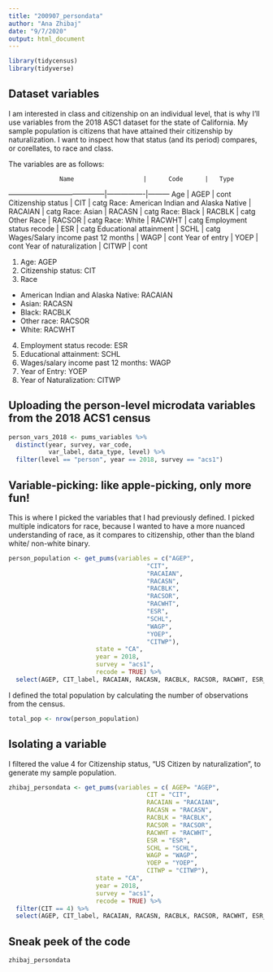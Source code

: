 ```yaml
---
title: "200907_persondata"
author: "Ana Zhibaj"
date: "9/7/2020"
output: html_document
---
```

```r
library(tidycensus)
library(tidyverse)
```

## Dataset variables
I am interested in class and citizenship on an individual level, that is why I'll use variables from the 2018 ASC1 dataset for the state of California. My sample population is citizens that have attained their citizenship by naturalization. I want to inspect how that status (and its period) compares, or corellates, to race and class. 

The variables are as follows:

                  Name                   |      Code      |   Type 
-----------------------------------------|----------------|---------
Age                                      | AGEP           |   cont
Citizenship status                       | CIT            |   catg
Race: American Indian and Alaska Native  | RACAIAN        |   catg
Race: Asian                              | RACASN         |   catg
Race: Black                              | RACBLK         |   catg
Other Race                               | RACSOR         |   catg
Race: White                              | RACWHT         |   catg
Employment status recode                 | ESR            |   catg
Educational attainment                   | SCHL           |   catg
Wages/Salary income past 12 months       | WAGP           |   cont
Year of entry                            | YOEP           |   cont
Year of naturalization                   | CITWP          |   cont

1. Age: AGEP
2. Citizenship status: CIT
3. Race
  + American Indian and Alaska Native: RACAIAN
  + Asian: RACASN
  + Black: RACBLK
  + Other race: RACSOR
  + White: RACWHT
4. Employment status recode: ESR
5. Educational attainment: SCHL
6. Wages/salary income past 12 months: WAGP
7. Year of Entry: YOEP
8. Year of Naturalization: CITWP

## Uploading the person-level microdata variables from the 2018 ACS1 census

```r
person_vars_2018 <- pums_variables %>%
  distinct(year, survey, var_code,
           var_label, data_type, level) %>%
  filter(level == "person", year == 2018, survey == "acs1")
```

## Variable-picking: like apple-picking, only more fun! 
This is where I picked the variables that I had previously defined. I picked multiple indicators for race, because I wanted to have a more nuanced understanding of race, as it compares to citizenship, other than the bland white/ non-white binary. 

```r
person_population <- get_pums(variables = c("AGEP", 
                                      "CIT", 
                                      "RACAIAN",
                                      "RACASN",
                                      "RACBLK",
                                      "RACSOR", 
                                      "RACWHT",
                                      "ESR",
                                      "SCHL",
                                      "WAGP",
                                      "YOEP",
                                      "CITWP"),
                        state = "CA", 
                        year = 2018, 
                        survey = "acs1",
                        recode = TRUE) %>%
  select(AGEP, CIT_label, RACAIAN, RACASN, RACBLK, RACSOR, RACWHT, ESR_label, SCHL_label, WAGP, YOEP, CITWP)
```
I defined the total population by calculating the number of observations from the census. 

```r
total_pop <- nrow(person_population)
```

## Isolating a variable
I filtered the value 4 for Citizenship status, "US Citizen by naturalization", to generate my sample population.

```r
zhibaj_persondata <- get_pums(variables = c( AGEP= "AGEP", 
                                      CIT = "CIT", 
                                      RACAIAN = "RACAIAN",
                                      RACASN = "RACASN",
                                      RACBLK = "RACBLK",
                                      RACSOR = "RACSOR", 
                                      RACWHT = "RACWHT",
                                      ESR = "ESR",
                                      SCHL = "SCHL",
                                      WAGP = "WAGP",
                                      YOEP = "YOEP",
                                      CITWP = "CITWP"),
                        state = "CA", 
                        year = 2018, 
                        survey = "acs1",
                        recode = TRUE) %>%
  filter(CIT == 4) %>%
  select(AGEP, CIT_label, RACAIAN, RACASN, RACBLK, RACSOR, RACWHT, ESR_label, SCHL_label, WAGP, YOEP, CITWP)
```
## Sneak peek of the code 

```r
zhibaj_persondata
```


